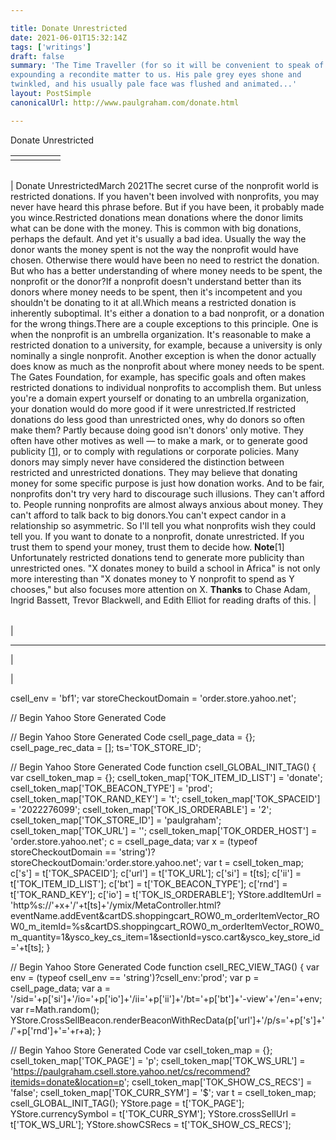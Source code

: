 ```yaml
---

title: Donate Unrestricted
date: 2021-06-01T15:32:14Z
tags: ['writings']
draft: false
summary: 'The Time Traveller (for so it will be convenient to speak of him) was
expounding a recondite matter to us. His pale grey eyes shone and
twinkled, and his usually pale face was flushed and animated...'
layout: PostSimple
canonicalUrl: http://www.paulgraham.com/donate.html

---
```


 <!-- 
 (new Image).src="https://store.yahoo.net/cgi-bin/refsd?e=http://www.paulgraham.com/donate.html&h=www.paulgraham.com&v=1.0&dr=" + escape(document.referrer); 
 -->

Donate Unrestricted

|     |     |     |     |     |
| --- | --- | --- | --- | --- |
|     |     |

|     |
| --- |

| Donate UnrestrictedMarch 2021The secret curse of the nonprofit world is restricted donations.
If you haven't been involved with nonprofits, you may never have
heard this phrase before. But if you have been, it probably made
you wince.Restricted donations mean donations where the donor limits what can
be done with the money. This is common with big donations, perhaps
the default. And yet it's usually a bad idea. Usually the way the
donor wants the money spent is not the way the nonprofit would have
chosen. Otherwise there would have been no need to restrict the
donation. But who has a better understanding of where money needs
to be spent, the nonprofit or the donor?If a nonprofit doesn't understand better than its donors where money
needs to be spent, then it's incompetent and you shouldn't be
donating to it at all.Which means a restricted donation is inherently suboptimal. It's
either a donation to a bad nonprofit, or a donation for the wrong
things.There are a couple exceptions to this principle. One is when the
nonprofit is an umbrella organization. It's reasonable to make a
restricted donation to a university, for example, because a university
is only nominally a single nonprofit. Another exception is when the
donor actually does know as much as the nonprofit about where money
needs to be spent. The Gates Foundation, for example, has specific
goals and often makes restricted donations to individual nonprofits
to accomplish them. But unless you're a domain expert yourself or
donating to an umbrella organization, your donation would do more
good if it were unrestricted.If restricted donations do less good than unrestricted ones, why
do donors so often make them? Partly because doing good isn't donors'
only motive. They often have other motives as well — to make a mark,
or to generate good publicity
[[1](#f1n)],
or to comply with regulations
or corporate policies. Many donors may simply never have considered
the distinction between restricted and unrestricted donations. They
may believe that donating money for some specific purpose is just
how donation works. And to be fair, nonprofits don't try very hard
to discourage such illusions. They can't afford to. People running
nonprofits are almost always anxious about money. They can't afford
to talk back to big donors.You can't expect candor in a relationship so asymmetric. So I'll
tell you what nonprofits wish they could tell you. If you want to
donate to a nonprofit, donate unrestricted. If you trust them to
spend your money, trust them to decide how.
**Note**[1]
Unfortunately restricted donations tend to generate more
publicity than unrestricted ones. "X donates money to build a school
in Africa" is not only more interesting than "X donates money to Y
nonprofit to spend as Y chooses," but also focuses more attention
on X.
**Thanks** to Chase Adam, Ingrid Bassett, Trevor Blackwell, and Edith
Elliot for reading drafts of this. |

|     |
| --- |

|

---

|

|

csell_env = 'bf1';
var storeCheckoutDomain = 'order.store.yahoo.net';

// Begin Yahoo Store Generated Code

// Begin Yahoo Store Generated Code
csell_page_data = {}; csell_page_rec_data = []; ts='TOK_STORE_ID';

// Begin Yahoo Store Generated Code
function csell_GLOBAL_INIT_TAG() { var csell_token_map = {}; csell_token_map['TOK\_ITEM\_ID\_LIST'] = 'donate'; csell_token_map['TOK\_BEACON\_TYPE'] = 'prod'; csell_token_map['TOK\_RAND\_KEY'] = 't'; csell_token_map['TOK\_SPACEID'] = '2022276099'; csell_token_map['TOK\_IS\_ORDERABLE'] = '2'; csell_token_map['TOK\_STORE\_ID'] = 'paulgraham'; csell_token_map['TOK\_URL'] = ''; csell_token_map['TOK\_ORDER\_HOST'] = 'order.store.yahoo.net'; c = csell_page_data; var x = (typeof storeCheckoutDomain == 'string')?storeCheckoutDomain:'order.store.yahoo.net'; var t = csell_token_map; c['s'] = t['TOK\_SPACEID']; c['url'] = t['TOK\_URL']; c['si'] = t[ts]; c['ii'] = t['TOK\_ITEM\_ID\_LIST']; c['bt'] = t['TOK\_BEACON\_TYPE']; c['rnd'] = t['TOK\_RAND\_KEY']; c['io'] = t['TOK\_IS\_ORDERABLE']; YStore.addItemUrl = 'http%s://'+x+'/'+t[ts]+'/ymix/MetaController.html?eventName.addEvent&cartDS.shoppingcart_ROW0_m_orderItemVector_ROW0_m_itemId=%s&cartDS.shoppingcart_ROW0_m_orderItemVector_ROW0_m_quantity=1&ysco_key_cs_item=1&sectionId=ysco.cart&ysco_key_store_id='+t[ts]; }

// Begin Yahoo Store Generated Code
function csell_REC_VIEW_TAG() { var env = (typeof csell_env == 'string')?csell_env:'prod'; var p = csell_page_data; var a = '/sid='+p['si']+'/io='+p['io']+'/ii='+p['ii']+'/bt='+p['bt']+'-view'+'/en='+env; var r=Math.random(); YStore.CrossSellBeacon.renderBeaconWithRecData(p['url']+'/p/s='+p['s']+'/'+p['rnd']+'='+r+a); }

// Begin Yahoo Store Generated Code
var csell_token_map = {}; csell_token_map['TOK\_PAGE'] = 'p'; csell_token_map['TOK\_WS\_URL'] = 'https://paulgraham.csell.store.yahoo.net/cs/recommend?itemids=donate&location=p'; csell_token_map['TOK\_SHOW\_CS\_RECS'] = 'false'; csell_token_map['TOK\_CURR\_SYM'] = '$'; var t = csell_token_map; csell_GLOBAL_INIT_TAG(); YStore.page = t['TOK\_PAGE']; YStore.currencySymbol = t['TOK\_CURR\_SYM']; YStore.crossSellUrl = t['TOK\_WS\_URL']; YStore.showCSRecs = t['TOK\_SHOW\_CS\_RECS'];
